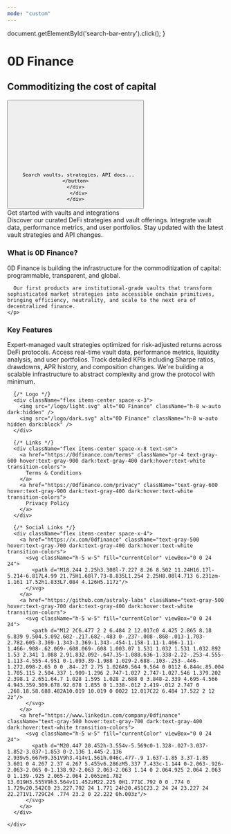 ```yaml
---
mode: "custom"
---
```

  document.getElementById('search-bar-entry').click();
}

<div className="hero-section pb-24" style={{ position: 'relative' }}>
  <div style={{ position: 'absolute', top: 0, left: 0, right: 0, bottom: 0, backgroundImage: 'url(/logo/background.svg)', backgroundSize: 'cover', backgroundPosition: 'center', opacity: 0.15, zIndex: 0 }}></div>
  <div className="mx-auto max-w-7xl px-4 py-16 sm:px-6 sm:py-24 lg:px-8" style={{ position: 'relative', zIndex: 1 }}>
    <div className="text-center ">
      <h1 className="text-6xl pt-10 tracking-tight pb-10 text-gray-900 dark:text-white sm:text-5xl md:text-6xl">
        0D Finance
      </h1>
      <h2 className="text-xl tracking-tight pb-4 text-gray-900 dark:text-white">
        Commoditizing the cost of capital
      </h2>
      <div className="pb-8 max-w-2xl mx-auto">
      <div className="flex max-w-2xl items-center justify-center mx-auto" style={{ maxWidth: '500px' }}>
    <button
      type="button"
      className="hidden w-full lg:flex items-center text-sm leading-6 rounded-full py-2 pl-3 pr-3 shadow-sm text-gray-400 dark:text-white/50 bg-background-light dark:bg-background-dark dark:brightness-[1.1] dark:ring-1 dark:hover:brightness-[1.25] ring-1 ring-gray-400/20 hover:ring-gray-600/25 dark:ring-gray-600/30 dark:hover:ring-gray-500/30 focus:outline-primary"
      id="home-search-entry"
      style={{
        marginTop: '2rem',
        maxWidth: '100rem',
        width: '90%',
        margin: '2rem auto 0'
      }}
      onClick={openSearch}
    >
      <svg
        className="h-4 w-4 ml-1.5 flex-none bg-primary-light hover:bg-gray-600 dark:bg-white/50 dark:hover:bg-white/70"
        style={{
          marginRight: '0.5rem',
         maskImage:
           'url("https://mintlify.b-cdn.net/v6.5.1/solid/magnifying-glass.svg")',
         maskRepeat: 'no-repeat',
         maskPosition: 'center center',
        }}
      />

      Search vaults, strategies, API docs...
    </button>
    </div>
      </div>
    </div>
  </div>
</div>

<div className="mx-auto mb-12 justify-center items-center w-full max-w-7xl px-4 sm:px-6 lg:px-8">

<div className="text-2xl font-bold text-center pb-8">Get started with vaults and integrations</div>
<div className="max-w-5xl mx-auto">
<CardGroup cols={3}>
  <Card
    title="Explore Our Vaults"
    icon="vault"
    href="/0d/introduction"
  >
    Discover our curated DeFi strategies and vault offerings.
  </Card>
  <Card
    title="API Documentation"
    icon="code"
    href="/api-reference/0d/list-vaults"
  >
    Integrate vault data, performance metrics, and user portfolios.
  </Card>
  <Card
    title="View Changelog"
    icon="clock-rotate-left"
    href="/0d/changelog"
  >
    Stay updated with the latest vault strategies and API changes.
  </Card>
</CardGroup>

<div className="mt-24">
  <h3 className="text-xl font-bold text-center py-8">What is 0D Finance?</h3>
  <div className="max-w-3xl mx-auto text-center pb-8">
    <p className="text-gray-600 dark:text-gray-300 leading-relaxed">
      0D Finance is building the infrastructure for the commoditization of capital: programmable, transparent, and global.
      
      Our first products are institutional-grade vaults that transform sophisticated market strategies into accessible onchain primitives, bringing efficiency, neutrality, and scale to the next era of decentralized finance.
    </p>
  </div>
</div>

<div className="mt-12 pb-24">
  <h3 className="text-xl font-bold text-center pb-6">Key Features</h3>
  <CardGroup cols={2}>
    <Card
      title="Curated Strategies"
      icon="chess"
    >
      Expert-managed vault strategies optimized for risk-adjusted returns across DeFi protocols.
    </Card>
    <Card
      title="Comprehensive API"
      icon="plug"
    >
      Access real-time vault data, performance metrics, liquidity analysis, and user portfolios.
    </Card>
    <Card
      title="Transparent Performance"
      icon="chart-line"
    >
      Track detailed KPIs including Sharpe ratios, drawdowns, APR history, and composition changes.
    </Card>
    <Card
      title="Built to scale"
      icon="shield"
    >
      We're building a scalable infrastructure to abstract complexity and grow the protocol with minimum.
    </Card>
  </CardGroup>
</div>

</div>
</div>

<div className="px-6 border-t border-gray-700 dark:border-gray-700">
  <div className="max-w-7xl p-12 mx-auto">
    <div className="flex flex-col md:flex-row items-center justify-between space-y-6 md:space-y-0">

      {/* Logo */}
      <div className="flex items-center space-x-3">
        <img src="/logo/light.svg" alt="0D Finance" className="h-8 w-auto dark:hidden" />
        <img src="/logo/dark.svg" alt="0D Finance" className="h-8 w-auto hidden dark:block" />
      </div>

      {/* Links */}
      <div className="flex items-center space-x-8 text-sm">
        <a href="https://0dfinance.com/terms" className="pr-4 text-gray-600 hover:text-gray-900 dark:text-gray-400 dark:hover:text-white transition-colors">
          Terms & Conditions
        </a>
        <a href="https://0dfinance.com/privacy" className="text-gray-600 hover:text-gray-900 dark:text-gray-400 dark:hover:text-white transition-colors">
          Privacy Policy
        </a>
      </div>

      {/* Social Links */}
      <div className="flex items-center space-x-4">
        <a href="https://x.com/0dfinance" className="text-gray-500 hover:text-gray-700 dark:text-gray-400 dark:hover:text-white transition-colors">
          <svg className="h-5 w-5" fill="currentColor" viewBox="0 0 24 24">
            <path d="M18.244 2.25h3.308l-7.227 8.26 8.502 11.24H16.17l-5.214-6.817L4.99 21.75H1.68l7.73-8.835L1.254 2.25H8.08l4.713 6.231zm-1.161 17.52h1.833L7.084 4.126H5.117z"/>
          </svg>
        </a>
        <a href="https://github.com/astraly-labs" className="text-gray-500 hover:text-gray-700 dark:text-gray-400 dark:hover:text-white transition-colors">
          <svg className="h-5 w-5" fill="currentColor" viewBox="0 0 24 24">
            <path d="M12 2C6.477 2 2 6.484 2 12.017c0 4.425 2.865 8.18 6.839 9.504.5.092.682-.217.682-.483 0-.237-.008-.868-.013-1.703-2.782.605-3.369-1.343-3.369-1.343-.454-1.158-1.11-1.466-1.11-1.466-.908-.62.069-.608.069-.608 1.003.07 1.531 1.032 1.531 1.032.892 1.53 2.341 1.088 2.91.832.092-.647.35-1.088.636-1.338-2.22-.253-4.555-1.113-4.555-4.951 0-1.093.39-1.988 1.029-2.688-.103-.253-.446-1.272.098-2.65 0 0 .84-.27 2.75 1.026A9.564 9.564 0 0112 6.844c.85.004 1.705.115 2.504.337 1.909-1.296 2.747-1.027 2.747-1.027.546 1.379.202 2.398.1 2.651.64.7 1.028 1.595 1.028 2.688 0 3.848-2.339 4.695-4.566 4.943.359.309.678.92.678 1.855 0 1.338-.012 2.419-.012 2.747 0 .268.18.58.688.482A10.019 10.019 0 0022 12.017C22 6.484 17.522 2 12 2z"/>
          </svg>
        </a>
        <a href="https://www.linkedin.com/company/0dfinance" className="text-gray-500 hover:text-gray-700 dark:text-gray-400 dark:hover:text-white transition-colors">
          <svg className="h-5 w-5" fill="currentColor" viewBox="0 0 24 24">
            <path d="M20.447 20.452h-3.554v-5.569c0-1.328-.027-3.037-1.852-3.037-1.853 0-2.136 1.445-2.136 2.939v5.667H9.351V9h3.414v1.561h.046c.477-.9 1.637-1.85 3.37-1.85 3.601 0 4.267 2.37 4.267 5.455v6.286zM5.337 7.433c-1.144 0-2.063-.926-2.063-2.065 0-1.138.92-2.063 2.063-2.063 1.14 0 2.064.925 2.064 2.063 0 1.139-.925 2.065-2.064 2.065zm1.782 13.019H3.555V9h3.564v11.452zM22.225 0H1.771C.792 0 0 .774 0 1.729v20.542C0 23.227.792 24 1.771 24h20.451C23.2 24 24 23.227 24 22.271V1.729C24 .774 23.2 0 22.222 0h.003z"/>
          </svg>
        </a>
      </div>

    </div>
  </div>
</div>
